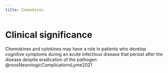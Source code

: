 ```yaml
---
title: Chemokines
---
```


# Clinical significance

Chemokines and cytokines may have a role in patients who develop cognitive symptoms during an acute infectious disease that persist after the disease despite eradication of the pathogen @roosNeurologicComplicationsLyme2021